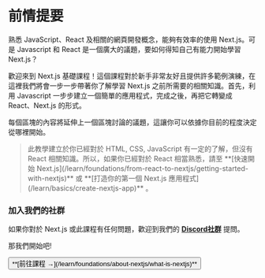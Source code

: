 
# 前情提要

熟悉 JavaScript、React 及相關的網頁開發概念，能夠有效率的使用 Next.js。可是 Javascript 和 React 是一個廣大的議題，要如何得知自己有能力開始學習 Next.js？

歡迎來到 Next.js 基礎課程！這個課程對於新手非常友好且提供許多範例演練，在這裡我們將會一步一步帶著你了解學習 Next.js 之前所需要的相關知識。首先，利用 Javascript 一步步建立一個簡單的應用程式，完成之後，再把它轉變成 React、Next.js 的形式。

每個區塊的內容將延伸上一個區塊討論的議題，這讓你可以依據你目前的程度決定從哪裡開始。

<Blockquote>
  此教學建立於你已經對於 HTML, CSS, JavaScript 有一定的了解，但沒有 React 相關知識。所以，如果你已經對於 React 相當熟悉，請至
  **[快速開始 Next.js](/learn/foundations/from-react-to-nextjs/getting-started-with-nextjs)**
  或
  **[打造你的第一個 Next.js 應用程式](/learn/basics/create-nextjs-app)**
  。
</Blockquote>

### 加入我們的社群

如果你對於 Next.js 或此課程有任何問題，歡迎到我們的 **[Discord社群](https://discord.gg/Q3AsD4efFC)**
提問。

那我們開始吧!

<Button>
  **[前往課程 →](/learn/foundations/about-nextjs/what-is-nextjs)**
</Button>


